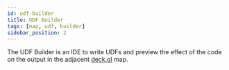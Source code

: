 ```yaml
---
id: udf-builder
title: UDF Builder
tags: [map, udf, builder]
sidebar_position: 2
---
```



The UDF Builder is an IDE to write UDFs and preview the effect of the code on the output in the adjacent [deck.gl](http://deck.gl) map.


<DocCardList />

